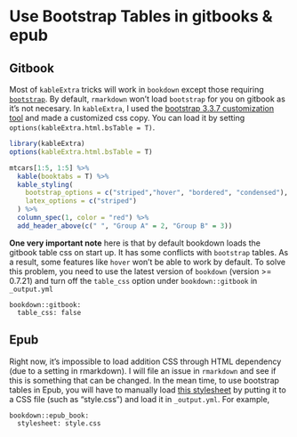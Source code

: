 # Use Bootstrap Tables in gitbooks & epub

## Gitbook
Most of `kableExtra` tricks will work in `bookdown` except those requiring [`bootstrap`](http://getbootstrap.com/). By default, `rmarkdown` won't load `bootstrap` for you on gitbook as it's not necesary. In `kableExtra`, I used the [bootstrap 3.3.7 customization tool](https://getbootstrap.com/docs/3.3/customize/) and made a customized css copy. You can load it by setting `options(kableExtra.html.bsTable = T)`. 

```r
library(kableExtra)
options(kableExtra.html.bsTable = T)

mtcars[1:5, 1:5] %>%
  kable(booktabs = T) %>% 
  kable_styling(
    bootstrap_options = c("striped","hover", "bordered", "condensed"),
    latex_options = c("striped")
  ) %>%
  column_spec(1, color = "red") %>%
  add_header_above(c(" ", "Group A" = 2, "Group B" = 3))
```

**One very important note** here is that by default bookdown loads the gitbook table css on start up. It has some conflicts with `bootstrap` tables. As a result, some features like `hover` won't be able to work by default. To solve this problem, you need to use the latest version of `bookdown` (version >= 0.7.21) and turn off the `table_css` option under `bookdown::gitbook` in `_output.yml`

```
bookdown::gitbook:
  table_css: false
```

## Epub
Right now, it's impossible to load addition CSS through HTML dependency (due to a setting in rmarkdown). I will file an issue in `rmarkdown` and see if this is something that can be changed. In the mean time, to use bootstrap tables in Epub, you will have to manually load [this stylesheet](https://github.com/haozhu233/kableExtra/blob/master/inst/bootstrapTable-3.3.7/bootstrapTable.min.css) by putting it to a CSS file (such as "style.css") and load it in `_output.yml`. For example,

```
bookdown::epub_book: 
  stylesheet: style.css
```